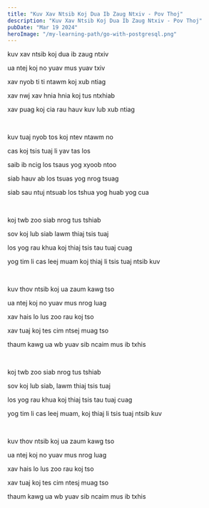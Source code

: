```yaml
---
title: "Kuv Xav Ntsib Koj Dua Ib Zaug Ntxiv - Pov Thoj"
description: "Kuv Xav Ntsib Koj Dua Ib Zaug Ntxiv - Pov Thoj"
pubDate: "Mar 19 2024"
heroImage: "/my-learning-path/go-with-postgresql.png"
---
```


kuv xav ntsib koj dua ib zaug ntxiv

ua ntej koj no yuav mus yuav txiv

xav nyob ti ti ntawm koj xub ntiag

xav nwj xav hnia hnia koj tus ntxhiab

xav puag koj cia rau hauv kuv lub xub ntiag

<br />

kuv tuaj nyob tos koj ntev ntawm no

cas koj tsis tuaj li yav tas los

saib ib ncig los tsaus yog xyoob ntoo

siab hauv ab los tsuas yog nrog tsuag

siab sau ntuj ntsuab los tshua yog huab yog cua

<br />

koj twb zoo siab nrog tus tshiab

sov koj lub siab lawm thiaj tsis tuaj

los yog rau khua koj thiaj tsis tau tuaj cuag

yog tim li cas leej muam koj thiaj li tsis tuaj ntsib kuv

<br />

kuv thov ntsib koj ua zaum kawg tso

ua ntej koj no yuav mus nrog luag

xav hais lo lus zoo rau koj tso

xav tuaj koj tes cim ntsej muag tso

thaum kawg ua wb yuav sib ncaim mus ib txhis

<br />

koj twb zoo siab nrog tus tshiab

sov koj lub siab, lawm thiaj tsis tuaj

los yog rau khua koj thiaj tsis tau tuaj cuag

yog tim li cas leej muam, koj thiaj li tsis tuaj ntsib kuv

<br />

kuv thov ntsib koj ua zaum kawg tso

ua ntej koj no yuav mus nrog luag

xav hais lo lus zoo rau koj tso

xav tuaj koj tes cim ntesj muag tso

thaum kawg ua wb yuav sib ncaim mus ib txhis
